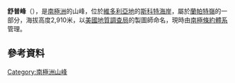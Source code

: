 {{Coord|78|10|S|161|55|E||display=title}}

'''舒普峰'''（{{lang-en|Shupe Peak}}），是[[南極洲|南極洲]]的山峰，位於[[維多利亞地|維多利亞地]]的[[斯科特海岸|斯科特海岸]]，屬於[[蘭帕特嶺|蘭帕特嶺]]的一部分，海拔高度2,910米，以[[美國地質調查局|美國地質調查局]]的製圖師命名，現時由[[南極條約體系|南極條約體系]]管理。

==參考資料==
{{usgs-gazetteer}}

{{DEFAULTSORT:Shupe Peak}}
[[Category:南極洲山峰|Category:南極洲山峰]]


{{ScottCoast-geo-stub}}